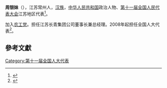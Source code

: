 '''周银妹'''（{{bd|1958年||}}），江苏常州人，[[汉族|汉族]]，[[中华人民共和国|中华人民共和国]]政治人物、[[第十一届全国人民代表大会|第十一届全国人民代表大会]]江苏地区代表<ref>{{cite web|author=新华网|title=第十一届全国人大代表|url=http://news.xinhuanet.com/ziliao/2008-03/03/content_7708230.htm?node=36628|publisher=新华网|accessdate=2014-01-07|archive-date=2014-01-10|archive-url=https://web.archive.org/web/20140110211415/http://news.xinhuanet.com/ziliao/2008-03/03/content_7708230.htm?node=36628|dead-url=no}}</ref>。

加入[[农工党|农工党]]。担任江苏长青集团公司董事长兼总经理。2008年起担任全国人大代表<ref>{{cite news|title=全国人大代表信息-周银妹|url=http://210.82.31.1:8084/delegate/viewDelegate.action?dbid=110794|accessdate=2013-04-05|newspaper=全国人大网|archive-url=https://web.archive.org/web/20140529085613/http://www.npc.gov.cn/delegate/viewDelegate.action?dbid=110794|archive-date=2014-05-29|dead-url=yes}}</ref>。

==參考文獻==
{{reflist}}
[[Category:第十一届全国人大代表|Category:第十一届全国人大代表]]